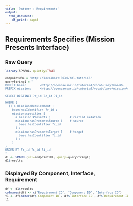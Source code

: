 ```yaml
---
title: 'Pattern : Requirements'
output:
  html_document:
    df_print: paged
---
```

<style type="text/css">
  body{
  font-size: 8pt;
}
</style>
# Requirements Specifies (Mission Presents Interface)

## Raw Query

```r
library(SPARQL, quietly=TRUE)

endpointURL = "http://localhost:3030/oml-tutorial"
queryString1 = "
PREFIX base:        <http://opencaesar.io/tutorial/vocabulary/base#>
PREFIX mission:     <http://opencaesar.io/tutorial/vocabulary/mission#>

SELECT DISTINCT ?r_id ?c_id ?i_id

WHERE {
  [] a mission:Requirement ;
    base:hasIdentifier ?r_id ;
    mission:specifies [
      a mission:Presents ;           # reified relation
      mission:hasPresentsSource [    # source
        base:hasIdentifier ?c_id
      ] ;
      mission:hasPresentsTarget [    # target
        base:hasIdentifier ?i_id
      ] ;
    ]
}
ORDER BY ?r_id ?c_id ?i_id
"
d1 <- SPARQL(url=endpointURL, query=queryString1)
d1$results
```

## Displayed By Component, Interface, Requirement

```r
df <- d1$results
colnames(df) <- c("Requirement ID", "Component ID", "Interface ID")
t1 <- df[order(df$`Component ID`, df$`Interface ID`, df$`Requirement ID`), c("Component ID", "Interface ID", "Requirement ID") ]
t1
```

